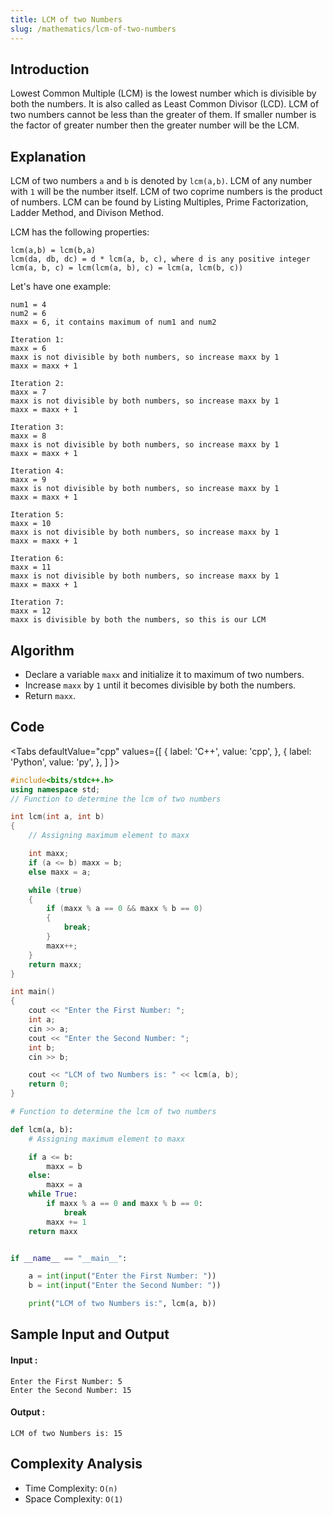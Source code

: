 ```yaml
---
title: LCM of two Numbers
slug: /mathematics/lcm-of-two-numbers
---
```


## Introduction

Lowest Common Multiple (LCM) is the lowest number which is divisible by both the numbers. It is also called as Least Common Divisor (LCD). LCM of two numbers cannot be less than the greater of them. If smaller number is the factor of greater number then the greater number will be the LCM.

## Explanation 

LCM of two numbers `a` and `b` is denoted by `lcm(a,b)`. LCM of any number with `1` will be the number itself. LCM of two coprime numbers is the product of numbers. LCM can be found by Listing Multiples, Prime Factorization, Ladder Method, and Divison Method.

LCM has the following properties:
```
lcm(a,b) = lcm(b,a)
lcm(da, db, dc) = d * lcm(a, b, c), where d is any positive integer
lcm(a, b, c) = lcm(lcm(a, b), c) = lcm(a, lcm(b, c))
```

Let's have one example: 
```
num1 = 4
num2 = 6
maxx = 6, it contains maximum of num1 and num2

Iteration 1:
maxx = 6
maxx is not divisible by both numbers, so increase maxx by 1
maxx = maxx + 1

Iteration 2:
maxx = 7
maxx is not divisible by both numbers, so increase maxx by 1
maxx = maxx + 1

Iteration 3:
maxx = 8
maxx is not divisible by both numbers, so increase maxx by 1
maxx = maxx + 1

Iteration 4:
maxx = 9
maxx is not divisible by both numbers, so increase maxx by 1
maxx = maxx + 1

Iteration 5:
maxx = 10
maxx is not divisible by both numbers, so increase maxx by 1
maxx = maxx + 1

Iteration 6:
maxx = 11
maxx is not divisible by both numbers, so increase maxx by 1
maxx = maxx + 1

Iteration 7:
maxx = 12
maxx is divisible by both the numbers, so this is our LCM
```

## Algorithm

- Declare a variable `maxx` and initialize it to maximum of two numbers.
- Increase `maxx` by `1` until it becomes divisible by both the numbers.
- Return `maxx`.

## Code


<Tabs
  defaultValue="cpp"
  values={[
    { label: 'C++', value: 'cpp', },
    { label: 'Python', value: 'py', },
  ]
}>
<TabItem value="cpp">

```cpp
#include<bits/stdc++.h>
using namespace std;
// Function to determine the lcm of two numbers

int lcm(int a, int b) 
{
    // Assigning maximum element to maxx

    int maxx;
    if (a <= b) maxx = b;
    else maxx = a;

    while (true) 
    {
        if (maxx % a == 0 && maxx % b == 0) 
        {
            break;
        }
        maxx++;
    }
    return maxx;
}

int main() 
{
    cout << "Enter the First Number: ";
    int a;
    cin >> a;
    cout << "Enter the Second Number: ";
    int b;
    cin >> b;

    cout << "LCM of two Numbers is: " << lcm(a, b);
    return 0;
}
```
</TabItem>

<TabItem value="py">

```python   
# Function to determine the lcm of two numbers

def lcm(a, b):
    # Assigning maximum element to maxx

    if a <= b:
        maxx = b
    else:
        maxx = a
    while True:
        if maxx % a == 0 and maxx % b == 0:
            break
        maxx += 1
    return maxx


if __name__ == "__main__":

    a = int(input("Enter the First Number: "))
    b = int(input("Enter the Second Number: "))

    print("LCM of two Numbers is:", lcm(a, b))
```
</TabItem>

</Tabs>

## Sample Input and Output

#### Input :

```
Enter the First Number: 5
Enter the Second Number: 15
```
#### Output :

```
LCM of two Numbers is: 15
```

## Complexity Analysis

- Time Complexity: `O(n)`
- Space Complexity: `O(1)`
